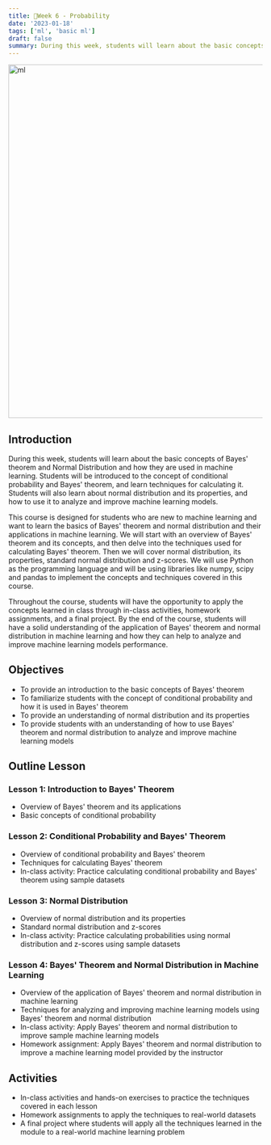 ```yaml
---
title: 📘Week 6 - Probability
date: '2023-01-18'
tags: ['ml', 'basic ml']
draft: false
summary: During this week, students will learn about the basic concepts of Bayes' theorem and Normal Distribution and how they are used in machine learning.
---
```


<div className="grid place-items-center">
  <img
    className="inline rounded-lg"
    src="https://i.pinimg.com/originals/c3/2a/9c/c32a9c330e742d3e7eec31695d7059d5.gif"
    alt="ml"
    width="700"
    height="700"
  />
</div>

## Introduction

During this week, students will learn about the basic concepts of Bayes' theorem and Normal Distribution and how they are used in machine learning. Students will be introduced to the concept of conditional probability and Bayes' theorem, and learn techniques for calculating it. Students will also learn about normal distribution and its properties, and how to use it to analyze and improve machine learning models.

This course is designed for students who are new to machine learning and want to learn the basics of Bayes' theorem and normal distribution and their applications in machine learning. We will start with an overview of Bayes' theorem and its concepts, and then delve into the techniques used for calculating Bayes' theorem. Then we will cover normal distribution, its properties, standard normal distribution and z-scores. We will use Python as the programming language and will be using libraries like numpy, scipy and pandas to implement the concepts and techniques covered in this course.

Throughout the course, students will have the opportunity to apply the concepts learned in class through in-class activities, homework assignments, and a final project. By the end of the course, students will have a solid understanding of the application of Bayes' theorem and normal distribution in machine learning and how they can help to analyze and improve machine learning models performance.

## Objectives

- To provide an introduction to the basic concepts of Bayes' theorem
- To familiarize students with the concept of conditional probability and how it is used in Bayes' theorem
- To provide an understanding of normal distribution and its properties
- To provide students with an understanding of how to use Bayes' theorem and normal distribution to analyze and improve machine learning models

## Outline Lesson

### Lesson 1: Introduction to Bayes' Theorem

- Overview of Bayes' theorem and its applications
- Basic concepts of conditional probability

### Lesson 2: Conditional Probability and Bayes' Theorem

- Overview of conditional probability and Bayes' theorem
- Techniques for calculating Bayes' theorem
- In-class activity: Practice calculating conditional probability and Bayes' theorem using sample datasets

### Lesson 3: Normal Distribution

- Overview of normal distribution and its properties
- Standard normal distribution and z-scores
- In-class activity: Practice calculating probabilities using normal distribution and z-scores using sample datasets

### Lesson 4: Bayes' Theorem and Normal Distribution in Machine Learning

- Overview of the application of Bayes' theorem and normal distribution in machine learning
- Techniques for analyzing and improving machine learning models using Bayes' theorem and normal distribution
- In-class activity: Apply Bayes' theorem and normal distribution to improve sample machine learning models
- Homework assignment: Apply Bayes' theorem and normal distribution to improve a machine learning model provided by the instructor

## Activities

- In-class activities and hands-on exercises to practice the techniques covered in each lesson
- Homework assignments to apply the techniques to real-world datasets
- A final project where students will apply all the techniques learned in the module to a real-world machine learning problem